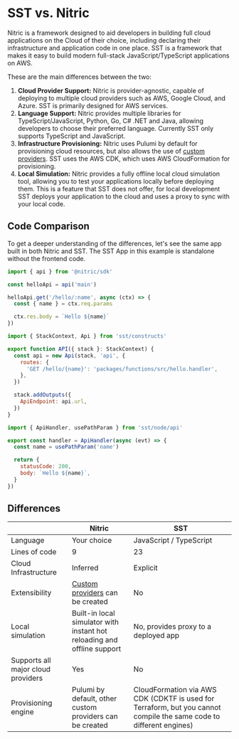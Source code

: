 
# SST vs. Nitric

Nitric is a framework designed to aid developers in building full cloud applications on the Cloud of their choice, including declaring their infrastructure and application code in one place.
SST is a framework that makes it easy to build modern full-stack JavaScript/TypeScript applications on AWS.

These are the main differences between the two:

1. **Cloud Provider Support:** Nitric is provider-agnostic, capable of deploying to multiple cloud providers such as AWS, Google Cloud, and Azure. SST is primarily designed for AWS services.
2. **Language Support:** Nitric provides multiple libraries for TypeScript/JavaScript, Python, Go, C# .NET and Java, allowing developers to choose their preferred language. Currently SST only supports TypeScript and JavaScript.
3. **Infrastructure Provisioning:** Nitric uses Pulumi by default for provisioning cloud resources, but also allows the use of [custom providers](/reference/providers/custom/building-custom-provider). SST uses the AWS CDK, which uses AWS CloudFormation for provisioning.
4. **Local Simulation:** Nitric provides a fully offline local cloud simulation tool, allowing you to test your applications locally before deploying them. This is a feature that SST does not offer, for local development SST deploys your application to the cloud and uses a proxy to sync with your local code.

## Code Comparison

To get a deeper understanding of the differences, let's see the same app built in both Nitric and SST. The SST App in this example is standalone without the frontend code.

<CodeGroup compare>

```javascript {{title: 'Nitric', label: 'hello.ts' }}
import { api } from '@nitric/sdk'

const helloApi = api('main')

helloApi.get('/hello/:name', async (ctx) => {
  const { name } = ctx.req.params

  ctx.res.body = `Hello ${name}`
})
```

```javascript {{title: 'SST', label: 'stacks/hello-stack.ts'}}
import { StackContext, Api } from 'sst/constructs'

export function API({ stack }: StackContext) {
  const api = new Api(stack, 'api', {
    routes: {
      'GET /hello/{name}': 'packages/functions/src/hello.handler',
    },
  })

  stack.addOutputs({
    ApiEndpoint: api.url,
  })
}
```

```javascript {{title: 'SST', label: 'packages/functions/hello.ts'}}
import { ApiHandler, usePathParam } from 'sst/node/api'

export const handler = ApiHandler(async (evt) => {
  const name = usePathParam('name')

  return {
    statusCode: 200,
    body: `Hello ${name}`,
  }
})
```

</CodeGroup>

## Differences

|                                    | Nitric                                                                                  | SST                                                                                                                 |
| ---------------------------------- | --------------------------------------------------------------------------------------- | ------------------------------------------------------------------------------------------------------------------- |
| Language                           | Your choice                                                                             | JavaScript / TypeScript                                                                                             |
| Lines of code                      | 9                                                                                       | 23                                                                                                                  |
| Cloud Infrastructure               | Inferred                                                                                | Explicit                                                                                                            |
| Extensibility                      | [Custom providers](/reference/providers/custom/building-custom-provider) can be created | No                                                                                                                  |
| Local simulation                   | Built-in local simulator with instant hot reloading and offline support                 | No, provides proxy to a deployed app                                                                                |
| Supports all major cloud providers | Yes                                                                                     | No                                                                                                                  |
| Provisioning engine                | Pulumi by default, other custom providers can be created                                | CloudFormation via AWS CDK (CDKTF is used for Terraform, but you cannot compile the same code to different engines) |

